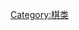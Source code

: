 {{Navbox
|name= 棋类游戏
|state = {{{state|autocollapse}}}
|title = [[棋类游戏]]
|basestyle =
|titlestyle = background:  #87CEFA
|liststyle = border: 1px solid #FFFFFF;
|image =
|group1=
|list1 = [[中国象棋]] {{ww}} [[国际象棋|欧洲象棋]] {{ww}} [[围棋]] {{ww}} [[军棋]] {{ww}} [[跳棋]] {{ww}} [[将棋 (日本)|日本将棋]] {{ww}} [[韓國將棋]] {{ww}} [[飞行棋]]
|below =
}}
[[Category:棋类]]